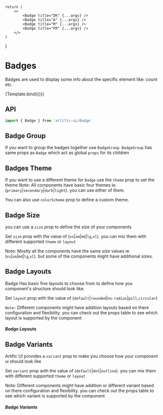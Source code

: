 
    return (
        <>
            <Badge title="DK" {...args} />
            <Badge title="A" {...args} />
            <Badge title="M" {...args} />
            <Badge title="FR" {...args} />
        </>
    )
}

# Badges

Badges are used to display some info about the specific element like: count etc.

<div>
    <div name="Default">{Template.bind({})}</div>
</div>

## API

```jsx
import { Badge } from 'artific-ui/Badge'
```

## Badge Group

If you want to group the badges together use `BadgeGruop`. `BadgeGroup` has same props as `Badge` which act as global `props` for its children

<div>
    <div name="Badge Group">
        <BadgeGroup>
            <Badge theme="primary" title="REACT" />
            <Badge theme="secondary" title="NEXTJS" />
            <Badge
                colorScheme={{
                    background: 'linear-gradient(45deg, #e736f4, #673ab7)',
                    backgroundColor: '#e736f4',
                    color: 'white',
                }}
                title="JAVASCRIPT"
            />
        </BadgeGroup>
    </div>
</div>

## Badges Theme

If you want to use a different theme for `Badge` use the `theme` prop to set the theme
Note: All components have basic four themes ie. (`primary`|`secondary`|`dark`|`light`). you can use either of them.

You can also use `colorScheme` prop to define a custom theme.

<div>
    <div name="Badges Theme">
        <Badge theme="primary" title="DK" />
        <Badge theme="secondary" title="DK" />
        <Badge theme="dark" title="DK" />
        <Badge theme="light" title="DK" />
        <Badge
            colorScheme={{
                background: 'linear-gradient(45deg, #e736f4, #673ab7)',
                backgroundColor: '#e736f4',
                color: 'white',
            }}
            title="DK"
        />
    </div>
</div>

## Badge Size

you can use a `size` prop to define the size of your components

Set `size` prop with the value of (`xs`|`sm`|`md`|`lg`,`xl`). you can mix them with different supported `theme` or `layout`

Note: Mostly all the components have the same size values ie.(`xs`|`sm`|`md`|`lg`,`xl`). but some of the components might have additional sizes.

<div>
    <div name="Badge Size">
        <Badge size="xl" title="XL" />
        <Badge size="lg" title="LG" />
        <Badge size="md" title="MD" />
        <Badge size="sm" title="SM" />
        <Badge size="xs" title="XS" />
    </div>
</div>

## Badge Layouts

Badge Has basic five layouts to choose from to define how you component's structure should look like.

Set `layout` prop with the value of (`default`|`rounded`|`no-radius`|`pill`,`circular`)

`Note:` Different components might have addition layouts based on there configuration and flexibility. you can check out the props table to see which layout is supported by the component

<div>
    <div name="Badge Layouts">
        <h5>Badge Layouts</h5>
        <Badge title="DK" layout="default" />
        <Badge title="DK" layout="rounded" />
        <Badge title="DK" layout="no-radius" />
        <Badge title="DK" layout="pill" />
        <Badge title="DK" layout="circular" />
    </div>
</div>

## Badge Variants

Artific UI provides a `variant` prop to make you choose how your component ui should look like

Set `variant` prop with the value of (`default`|`dot`|`outline`). you can mix them with different supported `theme` or `layout`

Note: Different components might have addition or different variant based on there configuration and flexibility.
you can check out the props table to see which variant is supported by the component

<div>
    <div name="Badge Variants">
        <h5>Badge Variants</h5>
        <Badge title="DK" variant="default" />
        <Badge title="DK" variant="outline" />
        <Badge variant="dot" />
    </div>
</div>
